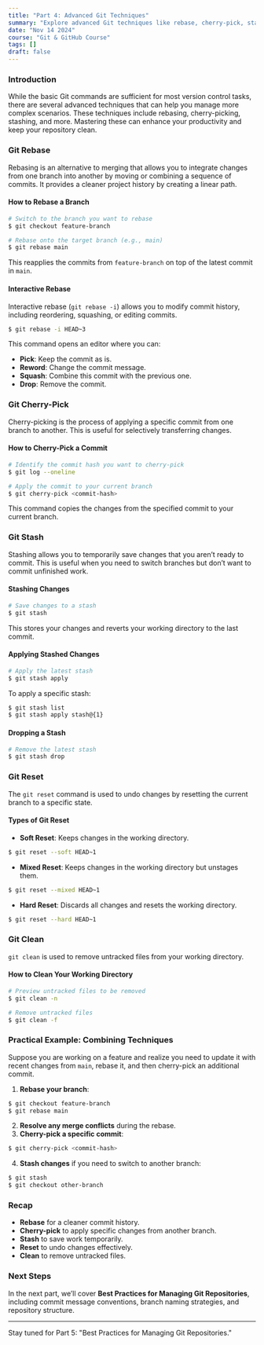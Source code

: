 ```yaml
---
title: "Part 4: Advanced Git Techniques"
summary: "Explore advanced Git techniques like rebase, cherry-pick, stashing, and more to enhance your workflow and manage complex version control scenarios."
date: "Nov 14 2024"
course: "Git & GitHub Course"
tags: []
draft: false
---
```


### Introduction
While the basic Git commands are sufficient for most version control tasks, there are several advanced techniques that can help you manage more complex scenarios. These techniques include rebasing, cherry-picking, stashing, and more. Mastering these can enhance your productivity and keep your repository clean.

### Git Rebase
Rebasing is an alternative to merging that allows you to integrate changes from one branch into another by moving or combining a sequence of commits. It provides a cleaner project history by creating a linear path.

#### How to Rebase a Branch
```bash
# Switch to the branch you want to rebase
$ git checkout feature-branch

# Rebase onto the target branch (e.g., main)
$ git rebase main
```
This reapplies the commits from `feature-branch` on top of the latest commit in `main`.

#### Interactive Rebase
Interactive rebase (`git rebase -i`) allows you to modify commit history, including reordering, squashing, or editing commits.
```bash
$ git rebase -i HEAD~3
```
This command opens an editor where you can:
- **Pick**: Keep the commit as is.
- **Reword**: Change the commit message.
- **Squash**: Combine this commit with the previous one.
- **Drop**: Remove the commit.

### Git Cherry-Pick
Cherry-picking is the process of applying a specific commit from one branch to another. This is useful for selectively transferring changes.

#### How to Cherry-Pick a Commit
```bash
# Identify the commit hash you want to cherry-pick
$ git log --oneline

# Apply the commit to your current branch
$ git cherry-pick <commit-hash>
```
This command copies the changes from the specified commit to your current branch.

### Git Stash
Stashing allows you to temporarily save changes that you aren’t ready to commit. This is useful when you need to switch branches but don’t want to commit unfinished work.

#### Stashing Changes
```bash
# Save changes to a stash
$ git stash
```
This stores your changes and reverts your working directory to the last commit.

#### Applying Stashed Changes
```bash
# Apply the latest stash
$ git stash apply
```
To apply a specific stash:
```bash
$ git stash list
$ git stash apply stash@{1}
```

#### Dropping a Stash
```bash
# Remove the latest stash
$ git stash drop
```

### Git Reset
The `git reset` command is used to undo changes by resetting the current branch to a specific state.

#### Types of Git Reset
- **Soft Reset**: Keeps changes in the working directory.
```bash
$ git reset --soft HEAD~1
  ```
- **Mixed Reset**: Keeps changes in the working directory but unstages them.
```bash
$ git reset --mixed HEAD~1
  ```
- **Hard Reset**: Discards all changes and resets the working directory.
```bash
$ git reset --hard HEAD~1
  ```

### Git Clean
`git clean` is used to remove untracked files from your working directory.

#### How to Clean Your Working Directory
```bash
# Preview untracked files to be removed
$ git clean -n

# Remove untracked files
$ git clean -f
```

### Practical Example: Combining Techniques
Suppose you are working on a feature and realize you need to update it with recent changes from `main`, rebase it, and then cherry-pick an additional commit.

1. **Rebase your branch**:
```bash
$ git checkout feature-branch
$ git rebase main
   ```
2. **Resolve any merge conflicts** during the rebase.
3. **Cherry-pick a specific commit**:
```bash
$ git cherry-pick <commit-hash>
   ```
4. **Stash changes** if you need to switch to another branch:
```bash
$ git stash
$ git checkout other-branch
   ```

### Recap
- **Rebase** for a cleaner commit history.
- **Cherry-pick** to apply specific changes from another branch.
- **Stash** to save work temporarily.
- **Reset** to undo changes effectively.
- **Clean** to remove untracked files.

### Next Steps
In the next part, we’ll cover **Best Practices for Managing Git Repositories**, including commit message conventions, branch naming strategies, and repository structure.

---

Stay tuned for Part 5: "Best Practices for Managing Git Repositories."
